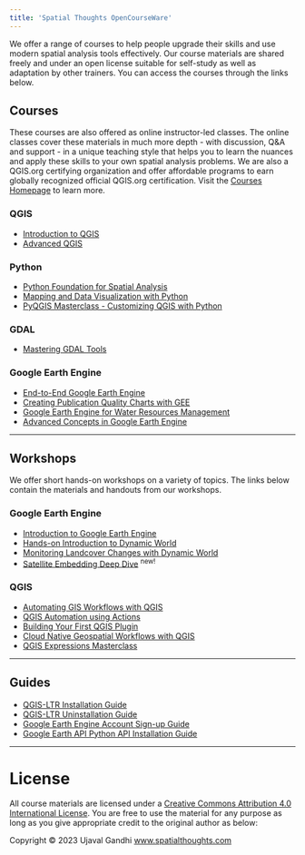 ```yaml
---
title: 'Spatial Thoughts OpenCourseWare'
---
```


We offer a range of courses to help people upgrade their skills and use modern spatial analysis tools effectively. Our course materials are shared freely and under an open license suitable for self-study as well as adaptation by other trainers. You can access the courses through the links below.

## Courses 

These courses are also offered as online instructor-led classes. The online classes cover these materials in much more depth - with discussion, Q&A and support - in a unique teaching style that helps you to learn the nuances and apply these skills to your own spatial analysis problems. We are also a QGIS.org certifying organization and offer affordable programs to earn globally recognized official QGIS.org certification. Visit the [Courses Homepage](https://spatialthoughts.com/courses/) to learn more.

### QGIS

* [Introduction to QGIS](introduction-to-qgis.html)
* [Advanced QGIS](advanced-qgis.html)

### Python

* [Python Foundation for Spatial Analysis](python-foundation.html)
* [Mapping and Data Visualization with Python](python-dataviz.html)
* [PyQGIS Masterclass - Customizing QGIS with Python](pyqgis-masterclass.html)

### GDAL

* [Mastering GDAL Tools](gdal-tools.html)

### Google Earth Engine
* [End-to-End Google Earth Engine](end-to-end-gee.html)
* [Creating Publication Quality Charts with GEE](gee-charts.html)
* [Google Earth Engine for Water Resources Management](gee-water-resources-management.html)
* [Advanced Concepts in Google Earth Engine ](gee-advanced.html)

---

## Workshops

We offer short hands-on workshops on a variety of topics. The links below contain the materials and handouts from our workshops.

### Google Earth Engine

* [Introduction to Google Earth Engine](gee-introduction.html)
* [Hands-on Introduction to Dynamic World](gee-dynamic-world.html)
* [Monitoring Landcover Changes with Dynamic World](gee-dw-monitoring.html)
* [Satellite Embedding Deep Dive](gee-satellite-embedding.html) ^new!^

### QGIS

* [Automating GIS Workflows with QGIS](automating-gis-workflows.html)
* [QGIS Automation using Actions](qgis-actions.html)
* [Building Your First QGIS Plugin](qgis-plugin-workshop.html)
* [Cloud Native Geospatial Workflows with QGIS](qgis-cloud-native-geospatial.html)
* [QGIS Expressions Masterclass](qgis-expressions.html)

---

## Guides

* [QGIS-LTR Installation Guide](install-qgis-ltr.html)
* [QGIS-LTR Uninstallation Guide](uninstall-qgis-ltr.html)
* [Google Earth Engine Account Sign-up Guide](gee-sign-up.html)
* [Google Earth API Python API Installation Guide](install-gee-python-api.html)


---
# License

All course materials are licensed under a [Creative Commons Attribution 4.0 International License](https://creativecommons.org/licenses/by/4.0/). You are free to use the material for any purpose as long as you give appropriate credit to the original author as below:

Copyright &copy; 2023 Ujaval Gandhi [www.spatialthoughts.com](https://spatialthoughts.com)